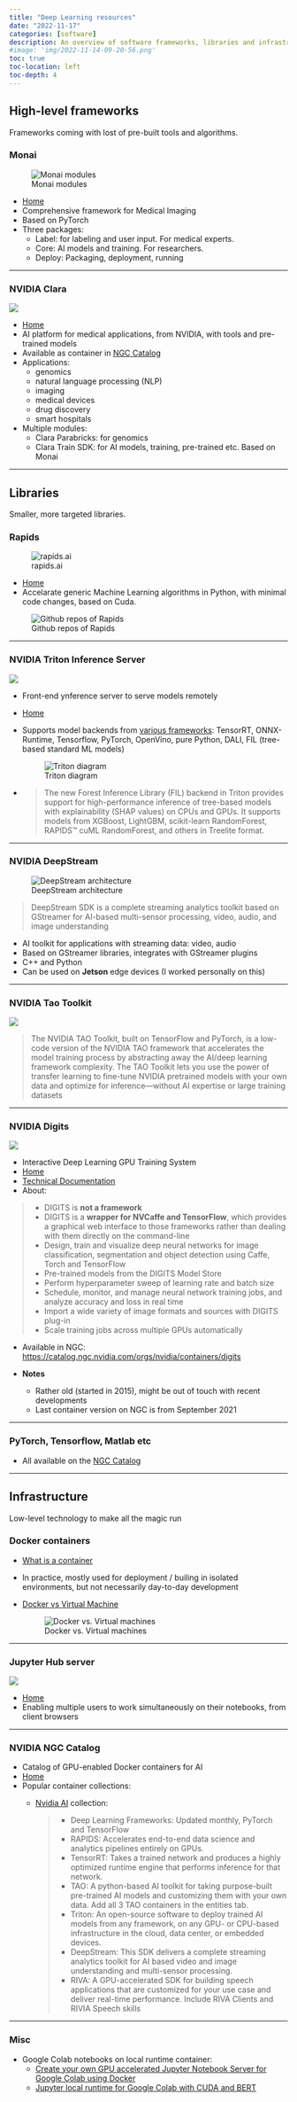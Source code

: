 ```yaml
---
title: "Deep Learning resources"
date: "2022-11-17"
categories: [software]
description: An overview of software frameworks, libraries and infrastructure for AI
#image: 'img/2022-11-14-09-20-56.png'
toc: true
toc-location: left
toc-depth: 4
---
```


## High-level frameworks

Frameworks coming with lost of pre-built tools and algorithms.

### Monai

![Monai modules](img/Monai_arch_modules.png)

- [Home](https://monai.io/)
- Comprehensive framework for Medical Imaging
- Based on PyTorch
- Three packages:
  - Label: for labeling and user input. For medical experts.
  - Core: AI models and training. For researchers.
  - Deploy: Packaging, deployment, running
  
---

### NVIDIA Clara

![](img/Clara-monai.PNG)

- [Home](https://developer.nvidia.com/industries/healthcare)
- AI platform for medical applications, from NVIDIA, with tools and pre-trained models
- Available as container in [NGC Catalog](https://catalog.ngc.nvidia.com/?filters=&orderBy=scoreDESC&query=clara)
- Applications:
  - genomics
  - natural language processing (NLP)
  - imaging
  - medical devices
  - drug discovery
  - smart hospitals
- Multiple modules:
  - Clara Parabricks: for genomics
  - Clara Train SDK: for AI models, training, pre-trained etc. Based on Monai

---
  
## Libraries

Smaller, more targeted libraries.

### Rapids

![rapids.ai](img/Rapids.png)

- [Home](https://rapids.ai/)
- Accelarate generic Machine Learning algorithms in Python, with minimal code changes, based on Cuda.

![Github repos of Rapids](img/Rapids_Github.png)

---

### NVIDIA Triton Inference Server

![](img/nvidia-triton-scalable-diagram.svg)

- Front-end ynference server to serve models remotely
- [Home](https://developer.nvidia.com/nvidia-triton-inference-server)
- Supports model backends from [various frameworks](https://github.com/triton-inference-server/backend#where-can-i-find-all-the-backends-that-are-available-for-triton):
TensorRT, ONNX-Runtime, Tensorflow, PyTorch, OpenVino, pure Python, DALI, FIL (tree-based standard ML models)
  
  ![Triton diagram](img/TritonArch.png)

- > The new Forest Inference Library (FIL) backend in Triton provides support for high-performance inference of tree-based models with explainability (SHAP values) on CPUs and GPUs. It supports models from XGBoost, LightGBM, scikit-learn RandomForest, RAPIDS™ cuML RandomForest, and others in Treelite format.

---

### NVIDIA DeepStream

![DeepStream architecture](img/DS_overview_graph_architecture.png)

> DeepStream SDK is a complete streaming analytics toolkit based on GStreamer for AI-based multi-sensor processing, video, audio, and image understanding

- AI toolkit for applications with streaming data: video, audio
- Based on GStreamer libraries, integrates with GStreamer plugins
- C++ and Python
- Can be used on **Jetson** edge devices (I worked personally on this)

---

### NVIDIA Tao Toolkit

![](img/TaoToolkit.png)

> The NVIDIA TAO Toolkit, built on TensorFlow and PyTorch, is a low-code version of the NVIDIA TAO framework that accelerates the model training process by abstracting away the AI/deep learning framework complexity. The TAO Toolkit lets you use the power of transfer learning to fine-tune NVIDIA pretrained models with your own data and optimize for inference—without AI expertise or large training datasets

---

### NVIDIA Digits

![](img/digits-image1.png)

- Interactive Deep Learning GPU Training System
- [Home](https://developer.nvidia.com/digits)
- [Technical Documentation](https://docs.nvidia.com/deeplearning/digits/digits-tutorial/index.html)
- About:

> - DIGITS is **not a framework**
> - DIGITS is a **wrapper for NVCaffe and TensorFlow**, which provides a graphical web interface to those frameworks rather than   dealing with them directly on the command-line
> - Design, train and visualize deep neural networks for image classification, segmentation and object detection using Caffe, Torch and TensorFlow
> - Pre-trained models from the DIGITS Model Store
> - Perform hyperparameter sweep of learning rate and batch size
> - Schedule, monitor, and manage neural network training jobs, and analyze accuracy and loss in real time
> - Import a wide variety of image formats and sources with DIGITS plug-in
> - Scale training jobs across multiple GPUs automatically

- Available in NGC: [https://catalog.ngc.nvidia.com/orgs/nvidia/containers/digits ](https://catalog.ngc.nvidia.com/orgs/nvidia/containers/digits)

- **Notes**
  - Rather old (started in 2015), might be out of touch with recent developments
  - Last container version on NGC is from September 2021

---

### PyTorch, Tensorflow, Matlab etc

- All available on the [NGC Catalog](https://catalog.ngc.nvidia.com/)

---

## Infrastructure

Low-level technology to make all the magic run

### Docker containers

- [What is a container](https://www.docker.com/resources/what-container/)

- In practice, mostly used for deployment / builing in isolated environments, but not necessarily day-to-day development

- [Docker vs Virtual Machine](https://www.weave.works/blog/a-practical-guide-to-choosing-between-docker-containers-and-vms)

  ![Docker vs. Virtual machines](img/containers-vs-virtual-machines.jpg)

---

### Jupyter Hub server

![](img/JUPYTER_ARCHITECTURE.png)

- [Home](https://jupyterhub.readthedocs.io/en/latest)
- Enabling multiple users to work simultaneously on their notebooks, from client browsers

---

### NVIDIA NGC Catalog

- Catalog of GPU-enabled Docker containers for AI
- [Home](https://catalog.ngc.nvidia.com/)
- Popular container collections:
  - [Nvidia AI](https://catalog.ngc.nvidia.com/orgs/nvidia/collections/nvidiaai) collection:
  
    > - Deep Learning Frameworks: Updated monthly, PyTorch and TensorFlow
    > - RAPIDS: Accelerates end-to-end data science and analytics pipelines entirely on GPUs.
    > - TensorRT: Takes a trained network and produces a highly optimized runtime engine that performs inference for that network.
    > - TAO: A python-based AI toolkit for taking purpose-built pre-trained AI models and customizing them with your own data. Add all 3 TAO containers in the entities tab.
    > - Triton: An open-source software to deploy trained AI models from any framework, on any GPU- or CPU-based infrastructure in the cloud, data center, or embedded devices.
    > - DeepStream: This SDK delivers a complete streaming analytics toolkit for AI based video and image understanding and multi-sensor processing.
    > - RIVA: A GPU-accelerated SDK for building speech applications that are customized for your use case and deliver real-time performance. Include RIVA Clients and RIVIA Speech skills

---

### Misc

- Google Colab notebooks on local runtime container:
  - [Create your own GPU accelerated Jupyter Notebook Server for Google Colab using Docker](https://towardsdatascience.com/create-your-own-gpu-accelerated-yupyter-notebook-server-with-google-colab-using-docker-2fa14900bab5)
  - [Jupyter local runtime for Google Colab with CUDA and BERT](https://hub.docker.com/r/sorokine/docker-colab-local)
